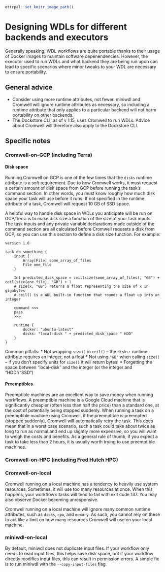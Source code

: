 ```r
ottrpal::set_knitr_image_path()
```

# Designing WDLs for different backends and executors
Generally speaking, WDL workflows are quite portable thanks to their usage of Docker images to maintain software depenendencies. However, the executor used to run WDLs and what backend they are being run upon can lead to specific scenarios where minor tweaks to your WDL are necessary to ensure portability.

## General advice
* Consider using more runtime attributes, not fewer. miniwdl and Cromwell will ignore runtime attributes as necessary, so including a runtime attribute that only applies to a particular backend will not harm portability on other backends.
* The Dockstore CLI, as of v 1.15, uses Cromwell to run WDLs. Advice about Cromwell will therefore also apply to the Dockstore CLI.

## Specific notes

### Cromwell-on-GCP (including Terra)

#### Disk space

Running Cromwell on GCP is one of the few times that the `disks` runtime attribute is a soft requirement. Due to how Cromwell works, it must request a certain amount of disk space from GCP before running the task's command section. In other words, you must know roughly how much disk space your task will use before it runs. If not specified in the runtime attribute of a task, Cromwell will request 10 GB of SSD space.

A helpful way to handle disk space in WDLs you anticipate will be run on GCP/Terra is to make disk size a function of the size of your task inputs. The task inputs and any private variable declarations made outside of the command section are all calculated before Cromwell requests a disk from GCP, so you can use this section to define a disk size function. For example:

<!-- TODO: make seperate file in resources and miniwdl check it --->
```
version 1.0

task do_something {
    input {
        Array[File] some_array_of_files
        File one_file
    }
    
    Int predicted_disk_space = ceil(size(some_array_of_files), "GB") + ceil(size(one_file), "GB") + 1
    # size(x, "GB") returns a float representing the size of x in gigabytes
    # ceil() is a WDL built-in function that rounds a float up into an integer
    
    command <<<
    pass
    >>>
    
    runtime {
        docker: "ubuntu-latest"
        disks: "local-disk " + predicted_disk_space " HDD"
    }
}
```

Common pitfalls:
* Not wrapping `size()` in `ceil()` -- the `disks:` runtime attribute requires an integer, not a float
* Not using `"GB"` when calling `size()` -- if you don't specify units for `size()` it will return bytes!
* Forgetting the space between "local-disk" and the integer (or the integer and "HDD"/"SSD")



#### Preemptibles
Preemptible machines are an excellent way to save money when running workflows. A preemptible machine is a Google Cloud machine that is significantly cheapier (often less than half the price) than a standard one, at the cost of potentially being stopped suddenly. When running a task on a preemptible machine using Cromwell, if the preemptible is preempted (stopped suddenly), Cromwell will automatically retry the task. This does mean that in a worst case scenario, such a task could take about twice as long to run as normal and end up slightly more expensive, so you will want to weigh the costs and benefits. As a general rule of thumb, if you expect a task to take less than 2 hours, it is usually worth trying to use preemptible machines.

<!-- TODO: is preemptible machine, preemptible, or preemptible instance the most correct term? -->
<!-- TODO: double check non-Terra-Cromwell-on-GCP restarts as expected -->

### Cromwell-on-HPC (including Fred Hutch HPC)

### Cromwell-on-local
Cromwell running on a local machine has a tendency to heavily use system resources. Sometimes, it will use too many resources at once. When this happens, your workflow's tasks will tend to fail with exit code 137. You may also observe Docker becoming unresponsive.

::: {.notice data-latex="warning"}
Cromwell running on a local machine will ignore many common runtime attributes, such as `disks`, `cpu`, and `memory`. As such, you cannot rely on these to act like a limit on how many resources Cromwell will use on your local machine.
:::


<!-- TODO: advice on how to curtail this with the cromwell config file -->

### miniwdl-on-local
By default, miniwdl does not duplicate input files. If your workflow only needs to read input files, this helps save disk space, but if your workflow directly modifies input files, this can result in permission errors. A simple fix is to run miniwdl with the `--copy-input-files` flag.